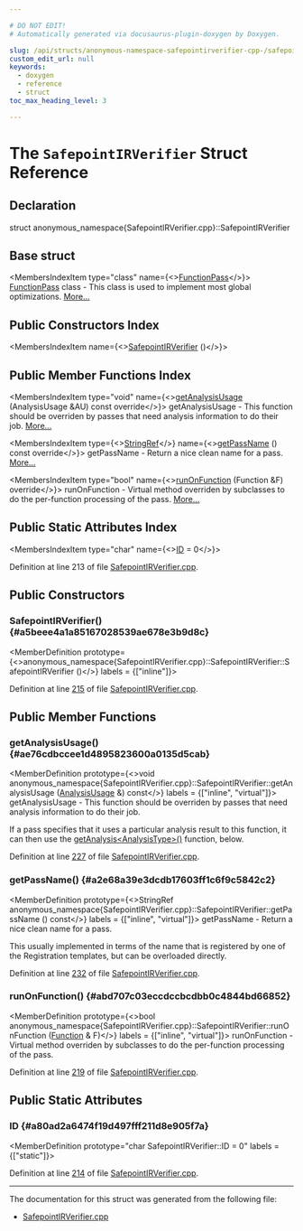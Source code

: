 ```yaml
---

# DO NOT EDIT!
# Automatically generated via docusaurus-plugin-doxygen by Doxygen.

slug: /api/structs/anonymous-namespace-safepointirverifier-cpp-/safepointirverifier
custom_edit_url: null
keywords:
  - doxygen
  - reference
  - struct
toc_max_heading_level: 3

---
```





# The `SafepointIRVerifier` Struct Reference

<DoxygenPage pluginConfig={pluginConfig}>



## Declaration

<CodeBlock>struct anonymous_namespace{SafepointIRVerifier.cpp}::SafepointIRVerifier</CodeBlock>

## Base struct

<MembersIndex>

<MembersIndexItem
  type="class"
  name={<><a href="/docs/api/classes/llvm/functionpass">FunctionPass</a></>}>
<a href="/docs/api/classes/llvm/functionpass">FunctionPass</a> class - This class is used to implement most global optimizations. <a href="/docs/api/classes/llvm/functionpass/#details">More...</a>
</MembersIndexItem>

</MembersIndex>

## Public Constructors Index

<MembersIndex>

<MembersIndexItem
  name={<><a href="#a5beee4a1a85167028539ae678e3b9d8c">SafepointIRVerifier</a> ()</>}>
</MembersIndexItem>

</MembersIndex>

## Public Member Functions Index

<MembersIndex>

<MembersIndexItem
  type="void"
  name={<><a href="#ae76cdbccee1d4895823600a0135d5cab">getAnalysisUsage</a> (AnalysisUsage &amp;AU) const override</>}>
getAnalysisUsage - This function should be overriden by passes that need analysis information to do their job. <a href="#ae76cdbccee1d4895823600a0135d5cab">More...</a>
</MembersIndexItem>

<MembersIndexItem
  type={<><a href="/docs/api/classes/llvm/stringref">StringRef</a></>}
  name={<><a href="#a2e68a39e3dcdb17603ff1c6f9c5842c2">getPassName</a> () const override</>}>
getPassName - Return a nice clean name for a pass. <a href="#a2e68a39e3dcdb17603ff1c6f9c5842c2">More...</a>
</MembersIndexItem>

<MembersIndexItem
  type="bool"
  name={<><a href="#abd707c03eccdccbcdbb0c4844bd66852">runOnFunction</a> (Function &amp;F) override</>}>
runOnFunction - Virtual method overriden by subclasses to do the per-function processing of the pass. <a href="#abd707c03eccdccbcdbb0c4844bd66852">More...</a>
</MembersIndexItem>

</MembersIndex>

## Public Static Attributes Index

<MembersIndex>

<MembersIndexItem
  type="char"
  name={<><a href="#a80ad2a6474f19d497fff211d8e905f7a">ID</a> = 0</>}>
</MembersIndexItem>

</MembersIndex>


Definition at line 213 of file <a href="/docs/api/files/lib/lib/ir/safepointirverifier-cpp">SafepointIRVerifier.cpp</a>.

<SectionDefinition>

## Public Constructors

### SafepointIRVerifier() {#a5beee4a1a85167028539ae678e3b9d8c}

<MemberDefinition
  prototype={<>anonymous&#95;namespace&#123;SafepointIRVerifier.cpp&#125;::SafepointIRVerifier::SafepointIRVerifier ()</>}
  labels = {["inline"]}>

Definition at line <a href="/docs/api/files/lib/lib/ir/safepointirverifier-cpp/#l00215">215</a> of file <a href="/docs/api/files/lib/lib/ir/safepointirverifier-cpp">SafepointIRVerifier.cpp</a>.
</MemberDefinition>

</SectionDefinition>

<SectionDefinition>

## Public Member Functions

### getAnalysisUsage() {#ae76cdbccee1d4895823600a0135d5cab}

<MemberDefinition
  prototype={<>void anonymous&#95;namespace&#123;SafepointIRVerifier.cpp&#125;::SafepointIRVerifier::getAnalysisUsage (<a href="/docs/api/classes/llvm/analysisusage">AnalysisUsage</a> &amp;) const</>}
  labels = {["inline", "virtual"]}>
getAnalysisUsage - This function should be overriden by passes that need analysis information to do their job.

If a pass specifies that it uses a particular analysis result to this function, it can then use the <a href="/docs/api/classes/llvm/pass/#a4863e5e463fb79955269fbf7fbf52b80">getAnalysis&lt;AnalysisType&gt;()</a> function, below.

Definition at line <a href="/docs/api/files/lib/lib/ir/safepointirverifier-cpp/#l00227">227</a> of file <a href="/docs/api/files/lib/lib/ir/safepointirverifier-cpp">SafepointIRVerifier.cpp</a>.
</MemberDefinition>

### getPassName() {#a2e68a39e3dcdb17603ff1c6f9c5842c2}

<MemberDefinition
  prototype={<>StringRef anonymous&#95;namespace&#123;SafepointIRVerifier.cpp&#125;::SafepointIRVerifier::getPassName () const</>}
  labels = {["inline", "virtual"]}>
getPassName - Return a nice clean name for a pass.

This usually implemented in terms of the name that is registered by one of the Registration templates, but can be overloaded directly.

Definition at line <a href="/docs/api/files/lib/lib/ir/safepointirverifier-cpp/#l00232">232</a> of file <a href="/docs/api/files/lib/lib/ir/safepointirverifier-cpp">SafepointIRVerifier.cpp</a>.
</MemberDefinition>

### runOnFunction() {#abd707c03eccdccbcdbb0c4844bd66852}

<MemberDefinition
  prototype={<>bool anonymous&#95;namespace&#123;SafepointIRVerifier.cpp&#125;::SafepointIRVerifier::runOnFunction (<a href="/docs/api/classes/llvm/function">Function</a> &amp; F)</>}
  labels = {["inline", "virtual"]}>
runOnFunction - Virtual method overriden by subclasses to do the per-function processing of the pass.

Definition at line <a href="/docs/api/files/lib/lib/ir/safepointirverifier-cpp/#l00219">219</a> of file <a href="/docs/api/files/lib/lib/ir/safepointirverifier-cpp">SafepointIRVerifier.cpp</a>.
</MemberDefinition>

</SectionDefinition>

<SectionDefinition>

## Public Static Attributes

### ID {#a80ad2a6474f19d497fff211d8e905f7a}

<MemberDefinition
  prototype="char SafepointIRVerifier::ID = 0"
  labels = {["static"]}>

Definition at line <a href="/docs/api/files/lib/lib/ir/safepointirverifier-cpp/#l00214">214</a> of file <a href="/docs/api/files/lib/lib/ir/safepointirverifier-cpp">SafepointIRVerifier.cpp</a>.
</MemberDefinition>

</SectionDefinition>

<hr/>

The documentation for this struct was generated from the following file:

<ul>
<li><a href="/docs/api/files/lib/lib/ir/safepointirverifier-cpp">SafepointIRVerifier.cpp</a></li>
</ul>

</DoxygenPage>
